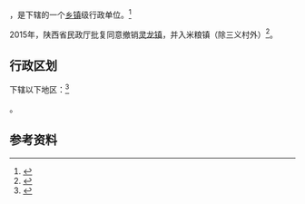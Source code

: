 {{中国乡级行政区|61/10/25/104/000}}

'''{{PAGENAMEBASE}}'''，是{{PRC admin/fullname|61/10/25/104/000|3}}下辖的一个[[乡镇|乡镇]]级行政单位。<ref>{{PRC admin/ref sgc|{{PRC admin/parent|61/10/25/104/000}}}}</ref>

2015年，陕西省民政厅批复同意撤销[[灵龙镇|灵龙镇]]，并入米粮镇（除三义村外）<ref>{{Cite web |url=http://shaanxi.mca.gov.cn/article/mzyw1/201507/20150700841888.shtml |title=陕西省民政厅关于陕西省乡镇行政区划调整的公告 |access-date=2017-09-14 |archive-url=https://web.archive.org/web/20170914220400/http://shaanxi.mca.gov.cn/article/mzyw1/201507/20150700841888.shtml |archive-date=2017-09-14 |dead-url=yes }}</ref>。

== 行政区划 ==

{{PAGENAMEBASE}}下辖以下地区：<ref>{{PRC admin/ref sgc|61/10/25/104/000}}</ref>

{{PRC admin/children|61/10/25/104/000}}。

== 参考资料 ==

{{reflist}}

{{行政区划小作品}}
{{PRC admin/navcat|61/10/25/104/000}}